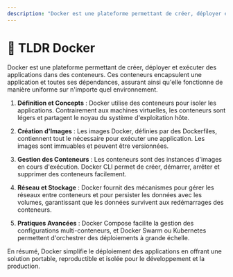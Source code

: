 ```yaml
---
description: "Docker est une plateforme permettant de créer, déployer et exécuter des applications dans des conteneurs. Ces conteneurs encapsulent une application et toutes ses dépendances, assurant ainsi qu'elle fonctionne de manière uniforme sur n'importe quel environnement."
---
```

# 🧾 TLDR Docker

Docker est une plateforme permettant de créer, déployer et exécuter des applications dans des conteneurs. Ces conteneurs encapsulent une application et toutes ses dépendances, assurant ainsi qu'elle fonctionne de manière uniforme sur n'importe quel environnement.

1. **Définition et Concepts** : Docker utilise des conteneurs pour isoler les applications. Contrairement aux machines virtuelles, les conteneurs sont légers et partagent le noyau du système d'exploitation hôte.

2. **Création d'Images** : Les images Docker, définies par des Dockerfiles, contiennent tout le nécessaire pour exécuter une application. Les images sont immuables et peuvent être versionnées.

3. **Gestion des Conteneurs** : Les conteneurs sont des instances d'images en cours d'exécution. Docker CLI permet de créer, démarrer, arrêter et supprimer des conteneurs facilement.

4. **Réseau et Stockage** : Docker fournit des mécanismes pour gérer les réseaux entre conteneurs et pour persister les données avec les volumes, garantissant que les données survivent aux redémarrages des conteneurs.

5. **Pratiques Avancées** : Docker Compose facilite la gestion des configurations multi-conteneurs, et Docker Swarm ou Kubernetes permettent d'orchestrer des déploiements à grande échelle.

En résumé, Docker simplifie le déploiement des applications en offrant une solution portable, reproductible et isolée pour le développement et la production.